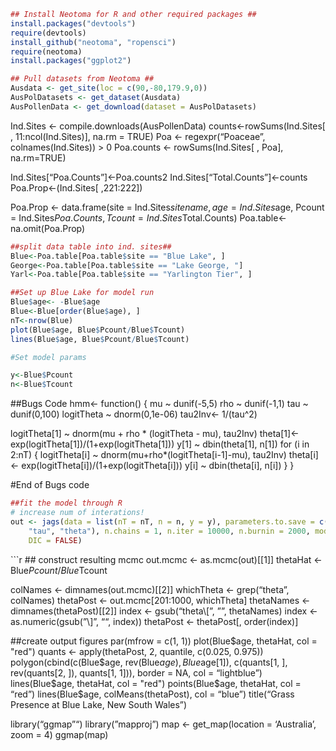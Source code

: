 

```r
## Install Neotoma for R and other required packages ##
install.packages("devtools")
require(devtools)
install_github("neotoma", "ropensci")
require(neotoma)
install.packages("ggplot2")
```

```r
## Pull datasets from Neotoma ##
Ausdata <- get_site(loc = c(90,-80,179.9,0))
AusPolDatasets <- get_dataset(Ausdata)
AusPollenData <- get_download(dataset = AusPolDatasets)
```

Ind.Sites <- compile.downloads(AusPollenData)
counts<-rowSums(Ind.Sites[ , 11:ncol(Ind.Sites)], na.rm = TRUE)
Poa <- regexpr("Poaceae", colnames(Ind.Sites)) > 0
Poa.counts <- rowSums(Ind.Sites[ , Poa], na.rm=TRUE)

Ind.Sites["Poa.Counts"]<-Poa.counts2
Ind.Sites["Total.Counts"]<-counts
Poa.Prop<-(Ind.Sites[ ,221:222])

Poa.Prop <- data.frame(site = Ind.Sites$sitename, age = Ind.Sites$age, Pcount = Ind.Sites$Poa.Counts, Tcount = Ind.Sites$Total.Counts)
Poa.table<-na.omit(Poa.Prop)
```r
##split data table into ind. sites##
Blue<-Poa.table[Poa.table$site == "Blue Lake", ]
George<-Poa.table[Poa.table$site == "Lake George, "]
Yarl<-Poa.table[Poa.table$site == "Yarlington Tier", ]
```

```r
##Set up Blue Lake for model run
Blue$age<- -Blue$age
Blue<-Blue[order(Blue$age), ]
nT<-nrow(Blue)
plot(Blue$age, Blue$Pcount/Blue$Tcount)
lines(Blue$age, Blue$Pcount/Blue$Tcount)

#Set model params

y<-Blue$Pcount
n<-Blue$Tcount


```

##Bugs Code
hmm<- function() {
  mu ~ dunif(-5,5)
  rho ~ dunif(-1,1)
  tau ~ dunif(0,100)
  logitTheta ~ dnorm(0,1e-06)
  tau2Inv<- 1/(tau^2)
  
  logitTheta[1] ~ dnorm(mu + rho * (logitTheta - mu), tau2Inv)
    theta[1]<- exp(logitTheta[1])/(1+exp(logitTheta[1]))
      y[1] ~ dbin(theta[1], n[1])
        for (i in 2:nT) {
        logitTheta[i] ~ dnorm(mu+rho*(logitTheta[i-1]-mu), tau2Inv)
        theta[i] <- exp(logitTheta[i])/(1+exp(logitTheta[i]))
          y[i] ~ dbin(theta[i], n[i])
        }
}

#End of Bugs code

```r
##fit the model through R
# increase num of interations!
out <- jags(data = list(nT = nT, n = n, y = y), parameters.to.save = c("rho", 
    "tau", "theta"), n.chains = 1, n.iter = 10000, n.burnin = 2000, model.file = hmm, 
    DIC = FALSE)
```

```r

## construct resulting mcmc
out.mcmc <- as.mcmc(out)[[1]]
thetaHat <- Blue$Pcount/Blue$Tcount

colNames <- dimnames(out.mcmc)[[2]]
whichTheta <- grep("theta", colNames)
thetaPost <- out.mcmc[201:1000, whichTheta]
thetaNames <- dimnames(thetaPost)[[2]]
index <- gsub("theta\\[", "", thetaNames)
index <- as.numeric(gsub("\\]", "", index))
thetaPost <- thetaPost[, order(index)]

##create output figures
par(mfrow = c(1, 1))
plot(Blue$age, thetaHat, col = "red")
quants <- apply(thetaPost, 2, quantile, c(0.025, 0.975))
polygon(cbind(c(Blue$age, rev(Blue$age), Blue$age[1]), c(quants[1, ], rev(quants[2, ]), quants[1, 1])), border = NA, col = "lightblue")
lines(Blue$age, thetaHat, col = "red")
points(Blue$age, thetaHat, col = "red")
lines(Blue$age, colMeans(thetaPost), col = "blue")
title("Grass Presence at Blue Lake, New South Wales")

library("ggmap"")
library("mapproj")
map <- get_map(location = 'Australia', zoom = 4)
ggmap(map)
